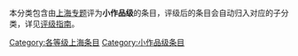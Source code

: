 本分类包含由[[Wikipedia:上海专题|上海专题]]评为'''小作品级'''的条目，评级后的条目会自动归入对应的子分类，详见[[Wikipedia:上海专题/评级|评级指南]]。

{{cat class|topic=上海|sort=上海|class=小作品}}

{{CategoryTOC}}

[[Category:各等级上海条目|Category:各等级上海条目]]
[[Category:小作品级条目|Category:小作品级条目]]